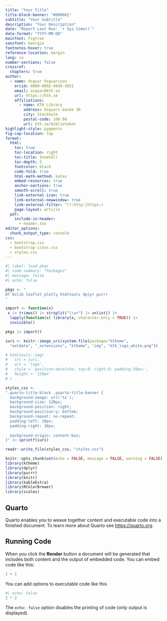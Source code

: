 ```yaml
---
title: "Your Title"
title-block-banner: "#000061"
subtitle: "Your Subtitle"
description: "Your Description"
date: "Report Last Run: `r Sys.time()`"
date-format: "YYYY-MM-DD"
mainfont: Figtree
sansfont: Georgia
footnotes-hover: true
reference-location: margin
lang: sv
number-sections: false
crossref:
  chapters: true
author:
  - name: Osquar Osquarsson
    orcid: 0000-0002-4649-3651
    email: osquar@kth.se
    url: https://kth.se
    affiliations:
      - name: KTH Library
        address: Osquars backe 30
        city: Stockholm
        postal-code: 100 00
        url: kth.se/biblioteket
highlight-style: pygments
fig-cap-location: top
format: 
  html:
    toc: true
    toc-location: right
    toc-title: Innehåll
    toc-depth: 5
    fontcolor: black
    code-fold: true
    html-math-method: katex
    embed-resources: true
    anchor-sections: true
    smooth-scroll: true
    link-external-icon: true
    link-external-newwindow: true
    link-external-filter: ^(?:http:|https:)
    page-layout: article
  pdf:
    include-in-header: 
      - header.tex    
editor_options:
  chunk_output_type: console
css: 
  - bootstrap.css
  - bootstrap-icons.css
  - styles.css
---
```


```r
#| label: load-pkgs
#| code-summary: "Packages"
#| message: false
#| echo: false

pkgs <- "
DT bslib leaflet plotly htmltools dplyr purrr
"

import <- function(x)
 x |> trimws() |> strsplit("\\s+") |> unlist() |>
  lapply(function(x) library(x, character.only = TRUE)) |>
  invisible()

pkgs |> import()

```


```r

iuri <- knitr::image_uri(system.file(package="ktheme",
  "extdata", "_extensions", "ktheme", "img", "kth_logo_white.png"))

# htmltools::img(
#   src = iuri, 
#   alt = 'logo', 
#   style = 'position:absolute; top:0; right:0; padding:10px;',
#   height = '120px'
# )

styles_css <- 
".quarto-title-block .quarto-title-banner {
  background-image: url('%s');
  background-size: 120px;
  background-position: right;
  background-position-y: bottom;
  background-repeat: no-repeat;
  padding-left: 10px;
  padding-right: 10px;
  
  background-origin: content-box;
}" |> sprintf(iuri)

readr::write_file(styles_css, "styles.css")

```


```r
knitr::opts_chunk$set(echo = FALSE, message = FALSE, warning = FALSE)
library(ktheme)
library(dplyr)
library(purrr)
library(knitr)
library(kableExtra)
library(RColorBrewer)
library(scales)
```

## Quarto

Quarto enables you to weave together content and executable code into a finished document. To learn more about Quarto see <https://quarto.org>.

## Running Code

When you click the **Render** button a document will be generated that includes both content and the output of embedded code. You can embed code like this:

```r
1 + 1
```

\newpage
You can add options to executable code like this

```r
#| echo: false
2 * 2
```

The `echo: false` option disables the printing of code (only output is displayed).
